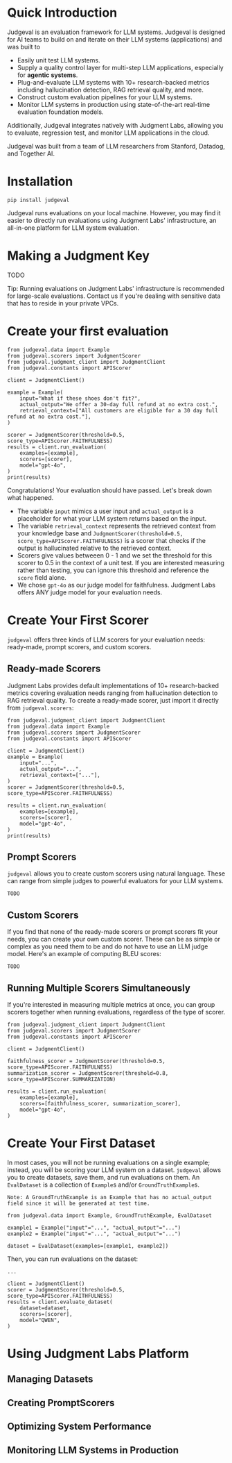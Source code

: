 # Quick Introduction

Judgeval is an evaluation framework for LLM systems. Judgeval is designed for AI teams to build on and iterate on their LLM systems (applications) and was built to
- Easily unit test LLM systems.
- Supply a quality control layer for multi-step LLM applications, especially for **agentic systems**.
- Plug-and-evaluate LLM systems with 10+ research-backed metrics including hallucination detection, RAG retrieval quality, and more.
- Construct custom evaluation pipelines for your LLM systems.
- Monitor LLM systems in production using state-of-the-art real-time evaluation foundation models.


Additionally, Judgeval integrates natively with Judgment Labs, allowing you to evaluate, regression test, and monitor LLM applications in the cloud.

Judgeval was built from a team of LLM researchers from Stanford, Datadog, and Together AI.

# Installation 

`pip install judgeval`

Judgeval runs evaluations on your local machine. However, you may find it easier to directly run evaluations using Judgment Labs' infrastructure, an all-in-one platform for LLM system evaluation.

# Making a Judgment Key

TODO


Tip: Running evaluations on Judgment Labs' infrastructure is recommended for large-scale evaluations. Contact us if you're dealing with sensitive data that has to reside in your private VPCs.

# Create your first evaluation


```
from judgeval.data import Example
from judgeval.scorers import JudgmentScorer
from judgeval.judgment_client import JudgmentClient
from judgeval.constants import APIScorer

client = JudgmentClient()

example = Example(
    input="What if these shoes don't fit?",
    actual_output="We offer a 30-day full refund at no extra cost.",
    retrieval_context=["All customers are eligible for a 30 day full refund at no extra cost."],
)

scorer = JudgmentScorer(threshold=0.5, score_type=APIScorer.FAITHFULNESS)
results = client.run_evaluation(
    examples=[example],
    scorers=[scorer],
    model="gpt-4o",
)
print(results)
```

Congratulations! Your evaluation should have passed. Let's break down what happened.

- The variable `input` mimics a user input and `actual_output` is a placeholder for what your LLM system returns based on the input.
- The variable `retrieval_context` represents the retrieved context from your knowledge base and `JudgmentScorer(threshold=0.5, score_type=APIScorer.FAITHFULNESS)` is a scorer that checks if the output is hallucinated relative to the retrieved context.
- Scorers give values betweeen 0 - 1 and we set the threshold for this scorer to 0.5 in the context of a unit test. If you are interested measuring rather than testing, you can ignore this threshold and reference the `score` field alone.
- We chose `gpt-4o` as our judge model for faithfulness. Judgment Labs offers ANY judge model for your evaluation needs.

# Create Your First Scorer
`judgeval` offers three kinds of LLM scorers for your evaluation needs: ready-made, prompt scorers, and custom scorers.

## Ready-made Scorers
Judgment Labs provides default implementations of 10+ research-backed metrics covering evaluation needs ranging from hallucination detection to RAG retrieval quality. To create a ready-made scorer, just import it directly from `judgeval.scorers`:

```
from judgeval.judgment_client import JudgmentClient
from judgeval.data import Example
from judgeval.scorers import JudgmentScorer
from judgeval.constants import APIScorer

client = JudgmentClient()
example = Example(
    input="...",
    actual_output="...",
    retrieval_context=["..."],
)
scorer = JudgmentScorer(threshold=0.5, score_type=APIScorer.FAITHFULNESS)

results = client.run_evaluation(
    examples=[example],
    scorers=[scorer],
    model="gpt-4o",
)
print(results)
```

## Prompt Scorers
`judgeval` allows you to create custom scorers using natural language. These can range from simple judges to powerful evaluators for your LLM systems.

```
TODO
```

## Custom Scorers
If you find that none of the ready-made scorers or prompt scorers fit your needs, you can create your own custom scorer. These can be as simple or complex as you need them to be and do not have to use an LLM judge model. Here's an example of computing BLEU scores:

```
TODO
```

## Running Multiple Scorers Simultaneously

If you're interested in measuring multiple metrics at once, you can group scorers together when running evaluations, regardless of the type of scorer.

```
from judgeval.judgment_client import JudgmentClient
from judgeval.scorers import JudgmentScorer
from judgeval.constants import APIScorer

client = JudgmentClient()

faithfulness_scorer = JudgmentScorer(threshold=0.5, score_type=APIScorer.FAITHFULNESS)
summarization_scorer = JudgmentScorer(threshold=0.8, score_type=APIScorer.SUMMARIZATION)

results = client.run_evaluation(
    examples=[example],
    scorers=[faithfulness_scorer, summarization_scorer],
    model="gpt-4o",
)
```

# Create Your First Dataset 
In most cases, you will not be running evaluations on a single example; instead, you will be scoring your LLM system on a dataset. `judgeval` allows you to create datasets, save them, and run evaluations on them. An `EvalDataset` is a collection of `Example`s and/or `GroundTruthExample`s.

`Note: A GroundTruthExample is an Example that has no actual_output field since it will be generated at test time.`

```
from judgeval.data import Example, GroundTruthExample, EvalDataset

example1 = Example("input"="...", "actual_output"="...")
example2 = Example("input"="...", "actual_output"="...")

dataset = EvalDataset(examples=[example1, example2])
```

Then, you can run evaluations on the dataset:

```
...

client = JudgmentClient()
scorer = JudgmentScorer(threshold=0.5, score_type=APIScorer.FAITHFULNESS)
results = client.evaluate_dataset(
    dataset=dataset,
    scorers=[scorer],
    model="QWEN",
)
```


# Using Judgment Labs Platform

## Managing Datasets 

## Creating PromptScorers

## Optimizing System Performance

## Monitoring LLM Systems in Production



